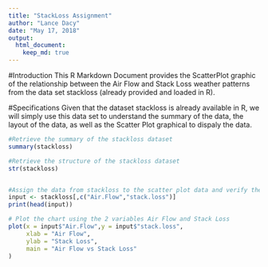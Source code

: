 ```yaml
---
title: "StackLoss Assignment"
author: "Lance Dacy"
date: "May 17, 2018"
output: 
  html_document:
    keep_md: true
---
```


#Introduction
This R Markdown Document provides the ScatterPlot graphic of the relationship between the Air Flow and Stack Loss weather patterns from the data set stackloss (already provided and loaded in R).

#Specifications
Given that the dataset stackloss is already available in R, we will simply use this data set to understand the summary of the data, the layout of the data, as well as the Scatter Plot graphical to dispaly the data.

```r
#Retrieve the summary of the stackloss dataset
summary(stackloss)

#Retrieve the structure of the stackloss dataset
str(stackloss)


#Assign the data from stackloss to the scatter plot data and verify the data
input <- stackloss[,c("Air.Flow","stack.loss")]
print(head(input))

# Plot the chart using the 2 variables Air Flow and Stack Loss
plot(x = input$"Air.Flow",y = input$"stack.loss",
     xlab = "Air Flow",
     ylab = "Stack Loss",
     main = "Air Flow vs Stack Loss"
)
```
